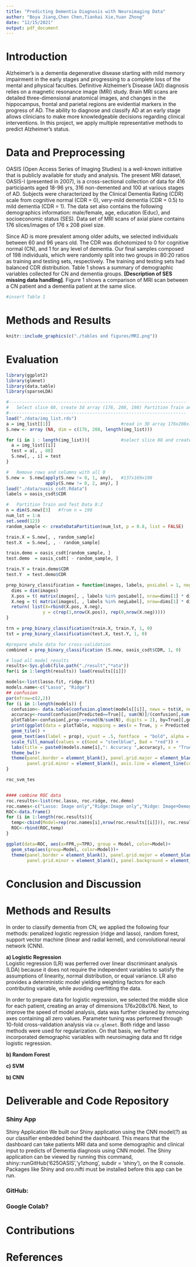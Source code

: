 ```yaml
---
title: "Predicting Dementia Diagnosis with Neuroimaging Data"
author: "Boya Jiang,Chen Chen,Tiankai Xie,Yuan Zhong"
date: "12/15/2021"
output: pdf_document
---
```

# Introduction  
Alzheimer’s is a dementia degenerative disease starting with mild memory impairment in the early stages and progressing to a complete loss of the mental and physical faculties. Definitive Alzheimer's Disease (AD) diagnosis relies on a magnetic resonance image (MRI) study. Brain MRI scans are detailed three-dimensional anatomical images, and changes in the hippocampus, frontal and parietal regions are evidential markers in the progress of AD. The ability to diagnose and classify AD at an early stage allows clinicians to make more knowledgeable decisions regarding clinical interventions. In this project, we apply multiple representative methods to predict Alzheimer's status.  

# Data and Preprocessing
OASIS (Open Access Series of Imaging Studies) is a well-known initiative that is publicly available for study and analysis. The present MRI dataset, OASIS-I (presented in 2007), is a cross-sectional collection of data for 416 participants aged 18-96 yrs, 316 non-demented and 100 at various stages of AD. Subjects were characterized by the Clinical Dementia Rating (CDR) scale from cognitive normal (CDR = 0), very-mild dementia (CDR = 0.5) to mild dementia (CDR = 1). The data set also contains the following demographics information: male/female, age, education (Educ), and socioeconomic status (SES). Data set of MRI scans of axial plane contains 176 slices/images of 176 x 208 pixel size.  

Since AD is more prevalent among older adults, we selected individuals between 60 and 96 years old. The CDR was dichotomized to 0 for cognitive normal (CN), and 1 for any level of dementia. Our final samples composed of 198 individuals, which were randomly split into two groups in 80:20 ratios as training and testing sets, respectively. The training and testing sets had balanced CDR distribution. Table 1 shows a summary of demographic variables collected for CN and dementia groups. **[Description of SES missing data handling]**. Figure 1 shows a comparison of MRI scan between a CN patient and a dementia patient at the same slice.  
```r
#insert Table 1
```

# Methods and Results
```r
knitr::include_graphics(c("./tables and figures/MRI.png"))     
```


# Evaluation
```r
library(ggplot2)
library(glmnet)
library(data.table)
library(sparseLDA)

#--------------------------------------------------------------------
#   Select slice 88, create 3d array (176, 208, 198) Partition Train and Test Data 8:2
#--------------------------------------------------------------------
load("./data/img_list.rds")
a = img_list[[1]]                           #read in 3D array 176x208x176
S.new <- array (NA, dim = c(176, 208, length(img_list)))

for (i in 1 : length(img_list)){            #select slice 88 and create array 176x208x198
  a = img_list[[i]]
  test = a[, , 88]
  S.new[, , i] = test
}

#   Remove rows and columns with all 0
S.new =  S.new[apply(S.new != 0, 1, any),   #137x169x198
               apply(S.new != 0, 2, any), ]
load("./data/oasis_csdt.Rdata")
labels = oasis_csdt$CDR

#   Partition Train and Test Data 8:2
n = dim(S.new)[3]   #from n = 198
num_lst = 1:n
set.seed(123)
random_sample <- createDataPartition(num_lst, p = 0.8, list = FALSE)

train.X = S.new[, , random_sample]
test.X  = S.new[, , - random_sample]

train.demo = oasis_csdt[random_sample, ]
test.demo  = oasis_csdt[ - random_sample, ]

train.Y = train.demo$CDR
test.Y  = test.demo$CDR

prep_binary_classification = function(images, labels, posLabel = 1, negLabel = 0) {
  dims = dim(images)
  X.pos = t( matrix(images[, , labels %in% posLabel], nrow=dims[1] * dims[2]) ) ## n1 x (137x169)
  X.neg = t( matrix(images[, , labels %in% negLabel], nrow=dims[1] * dims[2]) ) ## n1 x (137x169)
  return( list(X=rbind(X.pos, X.neg),
              y = c(rep(1,nrow(X.pos)), rep(0,nrow(X.neg)))))
}

trn = prep_binary_classification(train.X, train.Y, 1, 0)
tst = prep_binary_classification(test.X, test.Y, 1, 0)

#prepare whole data for cross-validation
combined = prep_binary_classification (S.new, oasis_csdt$CDR, 1, 0)

# load all model results
results<-Sys.glob(file.path("./result","*ata"))
for(i in 1:length(results)) load(results[[i]]) 

models<-list(lasso.fit, ridge.fit)
models.name<-c("Lasso", "Ridge")
## confusion
par(mfrow=c(2,2))
for (i in 1:length(models)) {
  confusion<- data.table(confusion.glmnet(models[[i]], newx = tst$X, newy = tst$y))
  accuracy<-round(confusion[Predicted==True][, sum(N)]/(confusion[,sum(N)]), digits = 2)
  plotTable<-confusion[,prop:=round(N/sum(N), digits = 2), by=True][,goodbad:=ifelse(Predicted==True,"Good", "Bad" )]
  print(ggplot(data = plotTable, mapping = aes(x = True, y = Predicted, fill = goodbad, alpha = prop)) +
  geom_tile() +
  geom_text(aes(label = prop), vjust = .5, fontface  = "bold", alpha = 1) +
  scale_fill_manual(values = c(Good = "steelblue", Bad = "red")) +
  labs(title = paste0(models.name[i],": Accuracy ",accuracy), x = "True dementia", y="Predictive dementia")+
  theme_bw()+
  theme(panel.border = element_blank(), panel.grid.major = element_blank(),
        panel.grid.minor = element_blank(), axis.line = element_line(colour = "black")))
}

roc_svm_tes


#### combine ROC data
roc.results<-list(roc.lasso, roc.ridge, roc.demo)
roc.names<-c("Lasso: Image only","Ridge:Image only","Ridge: Image+Demographic")
ROC<-data.frame()
for (i in 1:length(roc.results)){
  temp<-cbind(Model=rep(roc.names[i],nrow(roc.results[[i]])), roc.results[[i]])
  ROC<-rbind(ROC,temp)
}

ggplot(data=ROC, aes(x=FPR,y=TPR), group = Model, color=Model)+
  geom_step(aes(group=Model, color=Model))+
  theme(panel.border = element_blank(), panel.grid.major = element_blank(),
        panel.grid.minor = element_blank(), panel.background = element_blank())

```

# Conclusion and Discussion
# Methods and Results  
In order to classify dementia from CN, we applied the following four methods: penalized logistic regression (ridge and lasso), random forest, support vector machine (linear and radial kernel), and convolutional neural network (CNN).  

**a) Logistic Regression**  
Logistic regression (LR) was perferred over linear discriminant analysis (LDA) because it does not require the independent variables to satisfy the assumptions of linearity, normal distribution, or equal variance. LR also provides a deterministic model yielding weighting factors for each contributing variable, while avoiding overfitting the data.  

In order to prepare data for logistic regression, we selected the middle slice for each patient, creating an array of dimensions 176x208x176. Next, to improve the speed of model analysis, data was further cleaned by removing axes containing all zero values. Parameter tuning was performed through 10-fold cross-validation analysis via ``cv.glmnet``. Both ridge and lasso methods were used for regularization. On that basis, we further incorporated demographic variables with neuroimaging data and fit ridge logistic regression.      

**b) Random Forest**   

**c) SVM**   


**b) CNN**   


# Deliverable and Code Repository
### Shiny App
Shiny Application We built our Shiny application using the CNN model(?) as our classifier embedded behind the dashboard. This means that the dashboard can take patients MRI data and some demographic and clinical input to predicts of Dementia diagnosis using CNN model. The Shiny application can be viewed by running this command, shiny::runGitHub('625OASIS','y1zhong', subdir = 'shiny'), on the R console. Packages like Shiny and oro.nifti must be installed before this app can be run.

### GitHub:   
### Google Colab?  

# Contributions

# References




